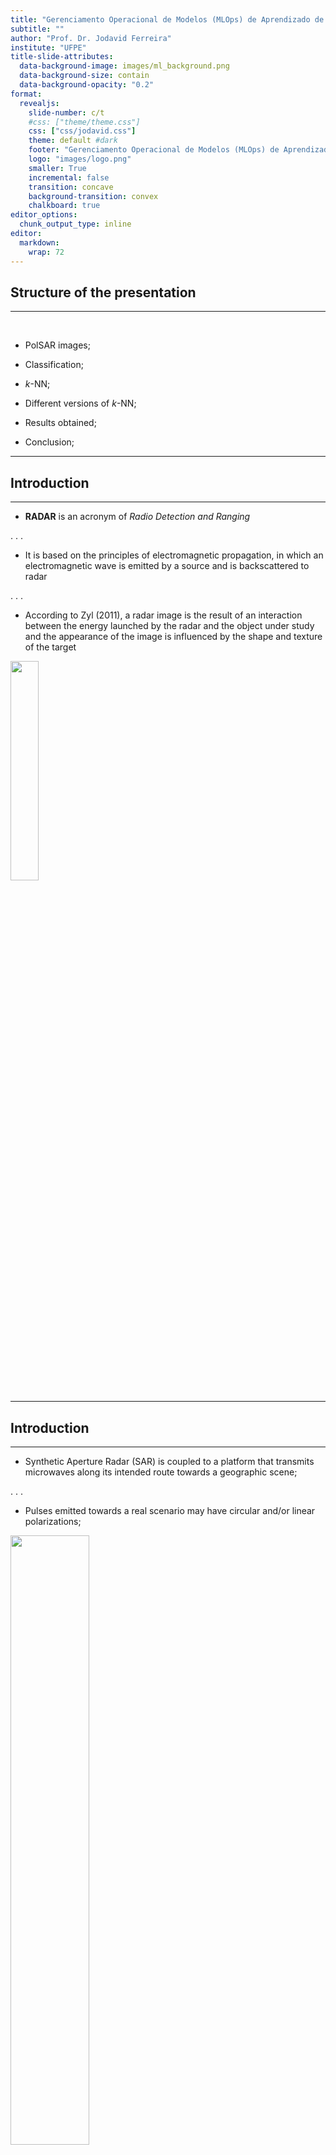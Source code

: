 ```yaml
---
title: "Gerenciamento Operacional de Modelos (MLOps) de Aprendizado de Máquina com R"
subtitle: ""
author: "Prof. Dr. Jodavid Ferreira"
institute: "UFPE"
title-slide-attributes:
  data-background-image: images/ml_background.png
  data-background-size: contain
  data-background-opacity: "0.2"
format:
  revealjs:
    slide-number: c/t
    #css: ["theme/theme.css"]
    css: ["css/jodavid.css"]
    theme: default #dark
    footer: "Gerenciamento Operacional de Modelos (MLOps) de Aprendizado de Máquina com R - [Jodavid Ferreira](https://jodavid.github.io/)"
    logo: "images/logo.png"
    smaller: True
    incremental: false
    transition: concave
    background-transition: convex
    chalkboard: true
editor_options: 
  chunk_output_type: inline
editor: 
  markdown: 
    wrap: 72
---
```



## Structure of the presentation 

<hr/>

<br />

* PolSAR images;

<p/>

* Classification;

<p/>
* $k$-NN;

<p/>
* Different versions of $k$-NN;

<p/>
* Results obtained;

<p/>
* Conclusion;


---

## Introduction

<hr>

<!-- Antes de tudo vamos entender o que é um radar e sua importância nesta tese.
-->

* **RADAR** is an acronym of *Radio Detection and Ranging*

. . .

* It is based on the principles of electromagnetic propagation, in which
an electromagnetic wave is emitted by a source and is backscattered to radar

. . .

* According to Zyl (2011), a radar image is the result of an interaction
between the energy launched by the radar and the object under study and the
appearance of the image is influenced by the shape and texture of the target


![](images/image-textura-int.png){.fixed fig-align="center" width="30%"}

---


## Introduction

<hr>

* Synthetic Aperture Radar (SAR) is coupled to a platform that transmits
microwaves along its intended route towards a geographic scene;

. . .

* Pulses emitted towards a real scenario may have circular and/or linear
polarizations;

![](images/pulsosHHHV.jpg){fig-align="center" width="50%"}

. . .

* When only one pair of directions is used, the images generated are
called monopolarized *SAR* and, when multiple directions are used,
the process is called *PolSAR (Polarimetric SAR)*;

---



## Introduction

<hr>

![](images/diagrama1.png){fig-align="center"}

---


## Introduction

<hr>


![](images/diagrama2.png){fig-align="center"}


---



## Introduction

<hr>

<br/>

<h4>Advantages</h4>


* *SAR* images can be obtained in from anywhere (land, sea, air);
* at any time (day or night);
* in almost all weather conditions (clouds, rain);
* produce high-resolution (high-bandwidth) images of the surfaces studied;

<p/>

. . .

<br>


<h4>Disadvantages</h4>

* high cost;
* the images obtained are affected by a noise called *speckle*, which creates
a granular appearance in the images, making interpretation and analysis difficult;

---



## Introduction

<hr>

<br>

<h4>Advantages</h4>


* *SAR* images can be obtained in from anywhere (land, sea, air);
* at any time (day or night);
* in almost all weather conditions (clouds, rain);
* produce high-resolution (high-bandwidth) images of the surfaces studied;

<p/>

. . .

<br>

<h4>Disadvantages</h4>

* high cost;
* **the images obtained are affected by a noise called *speckle*, which creates a granular appearance in the images, making interpretation and analysis difficult**;



<div class="imgspeckle">
<img src="images/speckle.png">
</div>

---


## Introduction

<hr>
<br/>

![Speckle in SAR image. Source: (NASCIMENTO, 2012).](images/speckle.png){fig-align="center"}



---


## Introduction 

<hr>

<br/>

> *Speckle* imposes on *SAR/PolSAR* data a multiplicative nature such that
*SAR* intensities or multidimensional intensities of a given *PolSAR* do not
behave like the normal or Gaussian law.

. . .

<br/>


Methods considering speckle action have been proposed in several areas:

. . .

<!-- 1. Classification^[(FRERY; CORREIA; FREITAS , 2007),
2. segmentação (BEAULIEU; TOUZI , 2004), 
3. detecção de borda (SCHOU et al. , 2003),
4. detecção de mudança (NASCIMENTO; FRERY; CINTRA , 2018). -->

1. Classification;
2. Segmentation;
3. Edge detection;
4. Change detection;

---

## Polarimetric Data *multi-look*

<hr>

<br>

- PolSAR image is such that each entry is associated with the elements of the following matrix:
	
$$
\mathbf{S}=\left( \begin{array}{cc}
S_{hh} & S_{hv} \\
S_{vh} & S_{vv} \end{array} \right)
\label{matrizpolar}
$$

. . .

<br>

- In practice, the cross-polarizations are very similar; that is, $S_{hv} \approx S_{vh}$.
Thus, the above matrix can be represented as

$$
\mathbf{z}=\left( \begin{array}{c}
S_{hh}\\
S_{hv}\\
S_{vv} \end{array} \right)
\label{matrizpolarreduzida}
$$


---

## Polarimetric Data *multi-look*


<hr>

<br>

- PolSAR data *single-look* don't take into account the control of the
		*speckle* effect on images

. . .

- A process to circumvent this is called *multi-look processing*
	
![](images/pixels_PolSAR4.png){fig-align="center" width="40%"}


---

## Polarimetric Data *multi-look*


<hr>

<br>

$\mathbf{z}_i = (S_1^{(i)}\,S_2^{(i)}\,\cdots\,S_p^{(i)})^{\top} \, \in \mathbb{C}^{p}$
is the $i$-th vector associated with $p$ polarization channels in a sample of $L$
extracted information from the same scene, for $i=1,\ldots,L$.

<p>

![](images/pixels_PolSAR4.png){fig-align="center" width="40%"}

---

## Polarimetric Data *multi-look*


<hr>

<br>

- A *PolSAR* image can be understood as a scene, in which each entry is associated with a positive definite Hermitian matrix, which requires the use of multivariate processing methods.


![](images/imagem_para_matriz3.png){fig-align="center" width="40%"}




---

## Machine Learning Classifiers

<hr>
<br>

- Machine learning (ML) is a huge interdisciplinary area of research focusing on solving problems from knowledge from data.

. . .

- Classifiers based on Nearest Neighbors:
  - *k*-NN classifier;
  - *Kernel k*-NN classifier;
  - *Fuzzy k*-NN classifier;
  - *Fuzzy Kernel k*-NN classifier;
- Support Vector Machine (SVM);
- Extreme Gradient Boosting (XGBoost);
- Naive Bayes;
- The Kullback-Leibler classifier;

---

## *k*-NN classifier

<hr>

- The $k$-Nearest Neighbors algorithm
is an extension of the NN algorithm
and was proposed by 
Cover e Hart (1967)
and is considered as a
non-parametric classifier.

. . .

- Given a test sample where the class
is unknown, the method finds the
nearest $k$ in the training set
for each observation of the test
sample over a distance and assigns
a class to the observation according
to the majority vote of
the classes of these neighbors.

. . .


- Let $\mathbf{x}_1 = [x_{11},x_{12},\ldots,x_{1p} ]^{\top}$
and $\mathbf{x}_2 = [x_{21},x_{22},\ldots,x_{2p} ]^{\top}$
two vectors $p$-dimensional, in which, 
$^{\top}$ represents the transposed operator,
the similarity between $\mathbf{x}_1$
and $\mathbf{x}_2$ is measured by the Euclidean distance
is obtained as:

$$
d(\mathbf{x}_1,\mathbf{x}_2) = \parallel \mathbf{x}_1 - \mathbf{x}_2 \parallel 
= \sqrt{\sum\limits_{j=1}^{p}(x_{1j} - x_{2j})^2}.
$$

---

## *k*-NN classifier

<hr>

- The algorithm $k$-NN estimates the
probability of an observation
belonging to each group based
on the nearest neighbor $k$
information defined as follows.

. . .

Consider $G$ non-empty
partitions, which are
$C_1,C_2, \ldots,C_c$, such that,
$C_t \subset \mathbb{R}^p$
is a subset
of size $n_t$, for
$t = 1, \ldots,c$,
$n = \sum_{t=1}^{c} n_t$,
$C_u\cap C_v = \emptyset$ for all
$u \neq v.$

. . .


Let $\mathbf{x}_r \in \mathbb{R}^p$
an observation to be classified, where $r \notin 1, \ldots, n$ and
$\{\mathbf{x}_{i_1},\mathbf{x}_{i_2},\ldots,\mathbf{x}_{i_k} \}$ the set of
$k$ neighbors, such that,
$k\leq n$ and
$\{{i_1},{i_2},\ldots,{i_k} \} \subset \{1,2,\ldots,n\}$.
So for $t = 1, \ldots,c$,
the classification rule of the $k$-NN
is defined as:

. . .

\begin{equation}
\widehat{c}_{_{kNN}} = \underset{c}{\mathrm{arg max}} \ \widehat{P}_k(c | \mathbf{x}_r),
\end{equation}

. . .

where $\widehat{P}_k(c | \mathbf{x}_r) = k^{-1}\sum_{\nu=1}^{k}\mathbb{I}_c(\mathbf{x}_{i_\nu})$ and 


\begin{eqnarray}
\mathbb{I}_c(\mathbf{x}_{i_\nu}) = \left\{
\begin{array}{rl}
1,&\text{if } \mathbf{x}_{i_\nu} \in C_j,\\
0,& \text{if } \mathbf{x}_{i_\nu} \notin C_j.
\end{array}
\right. \nonumber
\end{eqnarray}


---

## *Kernel k*-NN classifier

<hr>

- The *kernel k*-NN  classifier
is a natural extension of the
$k$-NN algorithm in which the
training samples are transformed
into a feature space through
a nonlinear transformation.

- Thus, consider a transformation
in the $p$-dimensional feature space
for a $s$-dimensional feature space
(usually with $p \leq s$), 
in which, given an arbitrary vector
$\mathbf{x} \in E_1$
(original $p$-dimensional feature space),
with $\psi(\mathbf{x})$ being the respective vector in
$E_2$ (new $s$-dimensional feature space),
the transformation is obtained as follows:


\begin{eqnarray}
\begin{array}{c}
\mathbf{x} = (x_1,x_2,\ldots, x_p), \quad\quad \mathbf{x} \in E_1\\ 
\quad\quad\quad\quad
\quad\quad\quad\quad
\Bigg\downarrow ( \text{transformation of characteristics})\\
\psi(\mathbf{x}) = \left(\phi_1(\mathbf{x}),\phi_2(\mathbf{x}), \ldots, \phi_s(\mathbf{x})\right), \quad\quad \psi(\mathbf{x}) \in E_2 \\
\end{array}
\label{transformation_of_char}
\end{eqnarray}



---

## *Kernel k*-NN classifier

<hr>
<br>

- Given $\mathbf{x} \in E_1 \subseteq \mathbb{R}^p$
the vector of characteristics of the original
data and $\psi$ a non-linear continuous,
symmetric and positive semi-definite transformation
of $E_1$ 
for a possible space of high dimension
$E_2$ (Hilbert space). 
The transformation of $\mathbf{x}$ for
$\psi$ represents the space
of characteristics.

. . .

<p/>

- To use $k$-NN in a space of 
high-dimensional characteristics,
it is necessary that
the classification
process is executed in such space.
<!-- Thus, a distance metric can be applied
that evaluates the proximity in
the feature space $E_2$.
This is called the kernel
and can be applied to the algorithm $k$-NN. -->

. . .


- A kernel can be defined as a $K$ function,
such that,

\begin{equation}
K(\mathbf{x}_1,\mathbf{x}_2) = \langle \psi(\mathbf{x}_1),\psi(\mathbf{x}_2) \rangle,
\end{equation}

\noindent where $\langle \psi(\mathbf{x}_1),\psi(\mathbf{x}_2) \rangle$
is the internal product of $\psi(\mathbf{x}_1)$ and $\psi(\mathbf{x}_2)$.

<!-- According to Hilbert-Schmidt's theory,
$K(\mathbf{x},\mathbf{y})$
can be an arbitrary
symmetric function
that satisfies the
condition of Mercer~\cite{Mercer415}. -->

---

## *Kernel k*-NN classifier

<hr>


- In this paper we consider the Radial (Gaussian) base kernel, that is the most popular used in the literature:

\begin{equation}
K(\mathbf{x}_1,\mathbf{x}_2) = \exp{\left\lbrace - \dfrac{\parallel \mathbf{x}_1-\mathbf{x}_2 \parallel^2}{2\sigma^2} \right\rbrace},
\label{radial}
\end{equation}

\noindent where, $\sigma$ is an hyperparameter adjustable.
<!-- parameter to control overfitting. -->

. . .

- but, other kernels can be used, such as:

:::: {columns}

::: {.column width="50%"}
  - Polynomial Kernel:

\begin{equation}
K(\mathbf{x}_1,\mathbf{x}_2) = (1 + \langle \mathbf{x}_1,\mathbf{x}_2 \rangle)^\delta;
\end{equation}

:::
::: {.column width="50%"}

  - Sigmoid kernel or hyperbolic tangent:

\begin{equation}
K(\mathbf{x}_1,\mathbf{x}_2) = \tanh(\alpha \langle \mathbf{x}_1,\mathbf{x}_2 \rangle + \beta),
\end{equation}

:::
::::

in which $\delta$, $\alpha$ and $\beta$ are hyperparameters.


---

## *Kernel k*-NN classifier

<hr>

- The kernel approach is based
on the fact that the
transformation in the
feature space
induces internal products
and in this way
distances can be
calculated in the Hilbert space.

. . .

- In the algorithm $k$-NN
usually the Euclidean distance
or norm is used as measure of dissimilarity.

. . .


- Thus, using,
for example,
the quadratic norm,
it is possible to
obtain a measure
of the transformed data, i.e.:

. . .


\begin{eqnarray}
d^2(\psi(\mathbf{x}_1),\psi(\mathbf{x}_2)) = \parallel \psi(\mathbf{x}_1) - \psi(\mathbf{x}_2) \parallel^2 
= K(\mathbf{x}_1,\mathbf{x}_1) -2K(\mathbf{x}_1,\mathbf{x}_2) + K(\mathbf{x}_2,\mathbf{x}_2).
\label{distnovoespcarac}
\end{eqnarray}

. . .


Thus, the distance between
neighbors of the original
data in the new feature space
is calculated using
a kernel function.
The classification
rule is equal to
$k$-NN.


---

## *Fuzzy k*-NN classifier

<hr>

- The fuzzy $k$-NN algorithm
is based on the classification rules
of the algorithm $k$-NN
together with the
fuzzy set theory.

- The algorithm
calculates the membership
degrees of the characteristics
for the set of training data
through a
membership function,
the membership
of $\mathbf{x}_i$ to a class
is given as a function
of the number of nearest
neighbors in the training sample.

- To define the membership degree
$u_{h}$
as:


\begin{eqnarray}
u_{h}(\mathbf{x}_i) = \left\lbrace
\begin{array}{rc}
\alpha + (k_h/k)(1-\alpha), & \text{if } h=c \\
(k_h/k)(1-\alpha), & \text{if } h \neq c, \\
\end{array}
\right.
\label{calculopertinenclass}
\end{eqnarray}

\noindent where, $c$ is the class $\mathbf{x}_i$ belongs,
$k_h$ is the number of neighbors
belonging to $h$-th class
and $k$ is the total of neighbors^[In general, $\alpha=0.51$ is used].

---

## *Fuzzy k*-NN classifier

<hr>
<br>

- Given $c$ classes, and defining that $u_{hi}=u_h(\mathbf{x}_i)$
in $h$-class to $h = 1,2,\ldots,c$,
and $i=1,2,\ldots,n$,
the algorithm must satisfy
two conditions:

\begin{eqnarray}
\sum\limits_{h=1}^{c} u_{hi}= 1, \forall i \text{ and}\\
u_{hi} \in [0,1], \quad\quad 0 < \sum\limits_{i=1}^{n} u_{hi} < n.
\end{eqnarray}

- The fuzzy classifier $k$-NN
assigns memberships
which are obtained
through the distance
of the vectors of the nearest
neighborhood $k$,
and these neighboring memberships
are considered as the possible classes.

---

## *Fuzzy k*-NN classifier

<hr>

- Let $\mathbf{x}_r \in \mathbb{R}^p$
an observation to be
classified on the test basis and
$\{\mathbf{x}_{i_1},\mathbf{x}_{i_2},\ldots,\mathbf{x}_{i_k} \}$
the set of $k$ nearest neighbors,
such that, $k\leq n$ and
$\{{i_1},{i_2},\ldots,{i_k} \} \subset \{1,2,\ldots,n\}$.

- The algorithm works similar to $k$-NN, and the
membership obtained for the test sample is as follows:

\begin{equation}
u_h(\mathbf{x}_r) = \dfrac{\sum\limits_{i=1}^{k} u_{hi} \left( sim\lbrace \mathbf{x}_r, \mathbf{x}_i \rbrace\right)}{\sum\limits_{i=1}^{k}\left( sim\lbrace \mathbf{x}_r, \mathbf{x}_i \rbrace\right)},
\label{pertinenciay}
\end{equation}

\noindent where $sim\lbrace \mathbf{x}_r, \mathbf{x}_i \rbrace$
is a similarity function of
$\mathbf{x}_r$ and $\mathbf{x}_i$,
such as,
$$ sim\lbrace \mathbf{x}_r, \mathbf{x}_i \rbrace = \frac{1}{\parallel \mathbf{x}_r-\mathbf{x}_i \parallel ^{\frac{2}{(m-1)}}}.
$$

---

## *Fuzzy k*-NN classifier

<hr>
<br>

- According to the equation $u_h(\mathbf{x}_r)$,
the pertinences attributed to $\mathbf{x}_r$
are influenced by the inverse of the
distances of the nearest neighbors
and their relative membership degrees $u_{hi}$.

. . .

- The parameter $m$ is
responsible for determining
the intensity (influence, weight)
that each neighbor contributes to
the membership degree,
calculating a weighted distance.

. . .


- As $m$ increases,
the relative distances
of neighbors have less effect.

. . .

- The classification rule of the *Fuzzy k*-NN
is defined as:


\begin{equation}
\widehat{c}_{_{FkNN}} = \underset{h \in 1,\ldots, c}{\mathrm{arg max}} \ u_h(\mathbf{x}_r),
\end{equation}

---

## *Kernel Fuzzy k*-NN classifier

<hr>

- Now we will use the idea
of each of the algorithms
to generate the algorithm
Kernel Fuzzy $k$-NN,
joining the idea of the kernel transformation with fuzzy membership degree.
<!-- In this study it will be
considered the radial basis. -->

- It will be assumed $m=2$,
and considered the distance

<!-- [For the sake of simplicity, but it can be any value greater than 1] -->

\begin{equation}
d^{2}(\psi(\mathbf{x}_1),\psi(\mathbf{x}_2)) = 2 - 2K(\mathbf{x}_1,\mathbf{x}_2),
\label{euclidquadrado2}
\end{equation}

\noindent then, by combining befores equation, we have:

\begin{equation}
u_h(\phi(\mathbf{x}_r)) = \dfrac{\sum\limits_{i=1}^{k} u_{hi} \left(\dfrac{1}{d^{2}(\psi(\mathbf{x}_r),\psi(\mathbf{x}_i))} \right)}{\sum\limits_{i=1}^{k}\left(\dfrac{1}{d^{2}(\psi(\mathbf{x}_r),\psi(\mathbf{x}_i))}\right)},
\label{pertinenciaykernel}
\end{equation}


\noindent where $u_{hi}$ are the membership degrees.
 <!-- and calculated in equation \eqref{calculopertinenclass}. -->


---

## Support Vector Machine (SVM)

<hr>

- The SVM has been proposed as an effective method of machine learning for classification and regression that often have superior predictive performance to classical neural networks. 

. . .

- The main idea consists in mapping the
input space in a high-dimensional feature space ( generally a suitable Hilbert space) through nonlinear transformation to produce Optimal Separating Hyperplanes (OSH) that separates cases of different class label.

![](images/Figure_9_3.png){fig-align="center" width="35%"}

---

## Support Vector Machine (SVM)

<hr>

- For simplicity, assume that the input data points are $\mathbf{x}_i \in \mathbb{R}^p$ and $y_i \in \{ -1, 1 \}$ are the class labels, with $i = 1, \ldots, n$.


- Intuitively,
based on the training set, the SVM estimates a hyperplane that serves as a decision boundary, it is

$$
\langle \mathbf{w},\mathbf{x}_1 \rangle + b = w_1 x_{11} + w_2 x_{12} + \cdots + w_p x_{1p} + b = 0, 
$$

where the weight vector $\mathbf{w} \in \mathbb{R}^p$ and the bias $b \in \mathbb{R}$.

- To predict the label of a new input vector $\mathbf{x}_r$, the SVM uses the sign of the decision function:

$$
\hat{y}_r = \mathrm{sign}(\langle \mathbf{w},\mathbf{x}_r \rangle + b).
$$

---

## Support Vector Machine (SVM)

<hr>

- To find the optimal hyperplane, an optimization problem is formulated as follows:

\begin{align}
\label{EQ:SVM1}
\min_{ \mathbf{w} \in \mathbb{R}^p, b \in \mathbb{R},  \geq 0 }
        f_{sv} = \dfrac{1}{2} \| \mathbf{w}\|_2^2 + C \mathbf{1}^\top \boldsymbol{\xi},
\end{align}

\noindent subject to the margin constraints $y_i (\mathbf{w} \psi(\mathbf{x}_i) + b) \geq 1 − \xi_i$, $\forall i$. Here $\mathbf{1}$ is a vector of all 1's. The Lagrange dual can be easily derived:

\begin{align}
\max_{ \boldsymbol{\alpha} }  \mathbf{1}^\top \boldsymbol{\alpha} - \dfrac{1}{2} \boldsymbol{\alpha}^\top \left( K \circ \mathbf{y}\mathbf{y}^\top \right) \boldsymbol{\alpha}, \, \text{s.t.}\,0 \leq \boldsymbol{\alpha} \leq C, \mathbf{y}^\top \boldsymbol{\alpha} = 0,
\end{align}


here $C$ is the trade-off parameter; $K$ is the kernel matrix with
$K_{lh} = K(\mathbf{x}_l,\mathbf{x}_h)$; and $\circ$ denotes element-wise matrix multiplication (Hadamard product).


---

## Extreme Gradient Boosting (XGBoost)

<hr>
<br>

- The XGBoost classifier is a decision-tree-based ensemble method that uses the decision tree concept associated with the Gradient Boosting structure.

<p>


- Therefore, this method is based on the boosting technique, which consists of re-sampling classifiers, with replacement, several times, however, the re-sampled data are constructed in such a way that they obtain learning from the classification performed in the previous sampling.

<p>

- To obtain the final result, after all re-sampling, a combination method weighted by the classification performance in each model is used.

---

## Extreme Gradient Boosting (XGBoost)

<hr>
<br>


- Consider a data set $\mathcal{D} = \{(\mathbf{x}_i, y_i),i=1,\ldots,n\},$ with features 
$\mathbf{x}_i\in \mathbb{R}^p$ and target variable $y_i \in \mathbb{R}$. A predictive model based on tree ensemble can be described by

\begin{equation}
\widehat{y}_i = \sum^B_{b=1} f_b(\mathbf{x}_i), \ \ f_b\in \mathcal{F},
\end{equation}

where $K$ is the total number of trees, $f_b$ for $b$-th tree is a function in the functional space $\mathcal{F}$, and 
$\mathcal{F}$ is the the set of all possible regression trees (also known as CART).

- In the training, each of new-trained CART will try to complement the so-far residual.


---


## Extreme Gradient Boosting (XGBoost)

<hr>
<br>


- Objective function been optimized at $(t+1)$-th CART is described:
\begin{equation}\label{eq:loss}
\mathcal{L} = \sum_{i = 1}^n l( \widehat{y}_i^{(t)}, y_i ) + \sum_{b}\Omega( f_{b} ),
\end{equation}
where $l$ is a differentiable convex training loss function that measures the difference between the prediction $\widehat{y}_i^{(t)}$ and the target $y_i$ (ground truth) at step $t.$ Here, the term
\begin{equation}
	\Omega(f) = \gamma T + \frac{1}{2} \lambda \|\mathbf{w}\|^2,
\end{equation}
is the regularization fuction that helps to smooth the final learnt weights to avoid over-fitting. $T$ are the number of leaves and $\mathbf{w}$ is the score on leaf.

---

## Naive Bayes

<hr>
<br>

- The Naive Bayes (NB) classifier is a simple probabilistic classifier based on an application of Bayes' theorem.

<!-- - The main characteristic of the algorithm is that it completely disregards the correlation between variables, therefore, each feature is treated independently. -->
<!-- 
- Thus, the method deals with conditional probability, that is, what is the probability of event $A$ to occur, given
event $B$. -->

- The classifier estimates a conditional probability density function of feature vectors by
learning samples. Formally, assume a dataset $\mathcal{D} = \{(\mathbf{x}_i, y_i), i=1,\ldots,n\},$ with
$\mathbf{x}_i\in \mathbb{R}^p$ and target variable $y_i = c \in C$.

- The NB predict the class label of the instance $\mathbf{x}_r$ as follows:

\begin{equation} \label{key1}
\hat{c}_{NB}=\underset{c}{\mathrm{arg \, max}} P(c) \prod_{j=1}^p P(x_{rj}|c),
\end{equation}

where $P(c)$ is the prior probability of class $c$, and $P(x_{rj} | c)$ is the conditional probability of the attribute value $x_{rj}$ given the class $c$.

---

## Naive Bayes

<hr>
<br>


$$
\hat{c}_{NB}=\underset{c}{\mathrm{arg \, max}} P(c) \prod_{j=1}^p P(x_{rj}|c),
$$

. . .

<br>

\begin{equation}\label{key2}
P(c)=\frac{\sum_{i=1}^n {\mathbb{I}(c_i,c)}} {n}  
\end{equation}



\begin{equation}\label{key3}
P(x_{ij}|c)=\frac{\sum_{i=1}^n {\mathbb{I}(c_i,c)\mathbb{I}(x_{ij},A_{j})}}{\sum_{i=1}^n {\mathbb{I}(c_i,c)}},  
\end{equation}


where $A_j$ represents all the values of the $j$-th attribute in training instances, $c_i$ denotes the correct class label for the $i$-th instance, and $\mathbb{I}(a,b)$ is a indicator function, which takes the value 1 if $a$ and $b$ are identical and 0 otherwise.


---


## Polarimetric Data *multi-look*
<!-- <h4>Slide para quando for colocar Distância de KL </h4> -->

<hr>

<div style="font-size:20pt">
- Returning to the PolSAR data, we can consider that each pixel is generated by a linear combination of many contributions from different scattering mechanisms, such as surface scattering, volume scattering, and double-bounce scattering. So, by Central Limit Theorem, the return of each pixel can be modeled as a complex multivariate normal distribution.
</div>

. . .

<div style="font-size:20pt">
- Thus, $\mathbf{z}_i = (S_1^{(i)}\,S_2^{(i)}\,\cdots\,S_p^{(i)})^{\top} \, \in \mathbb{C}^{p}$, for $i=1,\ldots,L$, follow a complex multivariate normal distribution with zero mean and covariance matrix $\mathbf{\Sigma}$, that is, $\mathbf{z} \sim N_{p}^{\mathbb{C}}(\mathbf{0},\mathbf{\Sigma})$ with probability density function:
</div>

$$f_{\mathbf{z}}(\dot{\mathbf{z}};\mathbf{\Sigma})= \dfrac{1}{\pi^{p}|\mathbf{\Sigma}|}\exp \left(-\dot{\mathbf{z}}^{*} \mathbf{\Sigma}^{-1} \dot{\mathbf{z}}\right),
$$

. . .

<div style="font-size:20pt">
where $|\cdot|$ is the determinant of a matrix or absolute value of a scalar, $(\cdot)^{*}$ is the conjugate transpose of a vector, and $\mathbf{\Sigma}$ is the positive definite Hermitian covariance matrix that contains all necessary information to characterize the polarimetric return of the data under analysis.	
</div>

---

## Polarimetric Data *multi-look*
<!-- <h4>Slide para quando for colocar Distância de KL </h4> -->

<hr>

<br>

- The *multi-look* process is defined as $\mathbf{Z} = L^{-1} \sum_{i=1}^{L}\mathbf{z}_i\mathbf{z}_i^{*}$ and, for $\mathbf{z}_i \sim N_{p}^{\mathbb{C}}(\mathbf{0}, \mathbf{\Sigma})$, it follows a scaled complex Wishart distribution with probability density function given by:

$$
f_{\mathbf{Z}}(\dot{\mathbf{Z}};{\mathbf{\Sigma}},L) = \dfrac{L^{p^{L}}|\dot{\mathbf{Z}}|^{L-p}}{|\mathbf{\Sigma}|^{L}\Gamma_p(L)}\exp\left[-L\text{tr}(\mathbf{{\Sigma}}^{-1}\dot{\mathbf{Z}})\right],
$$

where $\Gamma_p(L) = \pi^{p(p-1)/2}\prod_{i=0}^{p-1}\Gamma(L-i)$, $L \geq p$, representing the multivariate gamma function, $\Gamma(\cdot)$ is the gamma function, and $\text{tr}(\cdot)$ is the trace operator.

- The WSCW distributio have two parameters:
  - $L$ is the number of looks, which controls the amount of *speckle* in the data;
  - $\mathbf{\Sigma}$ is the covariance matrix, which maps the dependence between the polarization channels.


---

## Stochastic distances

<hr>

<br>

- Let $\mathbf{X}$ and $\mathbf{Y}$ be two random matrices defined in the common support $\mathcal{Z}$ with densities $f_{\mathbf{X}}(\dot{\mathbf{Z}};\boldsymbol{\theta}_1)$ and $f_{\mathbf{Y}}(\dot{\mathbf{Z}};\boldsymbol{\theta}_2)$, respectively, where $\boldsymbol{\theta}_1$ and $\boldsymbol{\theta}_2$ are parameter vectors.

- Then, a function is considered a stochastic distance, say $d(\cdot,\cdot)$, between two random matrices if the following properties are satisfied:

<br>

1. $d(\dot{\mathbf{X}},\dot{\mathbf{Y}}) \geq 0$ (non-negativity);

2. $d(\dot{\mathbf{X}},\dot{\mathbf{Y}}) = 0 \Leftrightarrow \dot{\mathbf{X}} = \dot{\mathbf{Y}}$  (identity);

3. $d(\dot{\mathbf{X}},\dot{\mathbf{Y}}) = d(\dot{\mathbf{Y}},\dot{\mathbf{X}})$ (symmetry);

---

## The Kullback-Leibler classifier

<hr>
<br>


- Let $\mathbf{X}$ and $\mathbf{Y}$ are two random matrices defined in the common support $\mathcal{X}$ that have Wishart distributions, i.e., 
$\mathbf{X} \sim \mathcal{W_p}^{\mathbb{C}} (L_1,\boldsymbol{\Sigma}_1)$ and 
$\mathbf{Y} \sim \mathcal{W_p}^{\mathbb{C}} (L_2,\boldsymbol{\Sigma}_2)$
with densities $f_{\boldsymbol{X}}(\boldsymbol{Z}';\boldsymbol{\theta}_1)$ and $f_{\boldsymbol{Y}}(\boldsymbol{Z}';\boldsymbol{\theta}_2)$, respectively, where $\boldsymbol{\theta}_1=(L_1,\boldsymbol{\Sigma}_1)$ and $\boldsymbol{\theta}_2=(L_2,\boldsymbol{\Sigma}_2)$ are parameters. The Kullback-Leibler distance is defined by

\begin{align}%
d_\text{KL}(\mathbf{X},\mathbf{Y})=&\frac{L_1-L_2}{2}\bigg\{\log\frac{|\boldsymbol{\Sigma}_1|}{|\boldsymbol{\Sigma}_2|}-p\log\frac{L_1}{L_2}\nonumber +\psi_p^{(0)}(L_1)-\psi_p^{(0)}(L_2)\bigg\} \nonumber \\ &-\frac{p(L_1+L_2)}{2}
%&+(L_2-L_1)\displaystyle \sum_{i=1}^{m-1}\frac{i}{(L_1-i)(L_2-i)}\bigg\} \nonumber \\
+ \frac{\operatorname{tr}(L_2\boldsymbol{\Sigma}_2^{-1}\boldsymbol{\Sigma}_1+L_1\boldsymbol{\Sigma}_1^{-1}\boldsymbol{\Sigma}_2)}{2}.
\label{expreKL}
\end{align}

. . .

- In this study, $L_1=L_2=L$ (generally $L=4$), and the before expression  reduce to

---

## The Kullback-Leibler classifier

<hr>
<br>

\begin{equation}
d_{\text{KL}}(\boldsymbol{X},\boldsymbol{Y}) = L\bigg\{
\frac{\operatorname{tr}(\boldsymbol{\Sigma}_2^{-1}\boldsymbol{\Sigma}_1+\boldsymbol{\Sigma}_1^{-1}\boldsymbol{\Sigma}_2)}{2} - p\bigg\}.
\end{equation}

. . .

- In this way, a classification strategy use a supervised scheme based on stochastic distance between between pairs of complex Wishart distributions that model segments of PolSAR data on training samples which represent classes. The assignation of a class is given by the minimization of the stochastic distance $d_{\text{KL}}$ in a segment, i.e.

$$
\hat{c}_{KL} = \underset{c}{\mathrm{arg min}} \ d_{\text{KL}}(\mathbf{X},\mathbf{Y}),
$$

. . .

- Kullback-Leibler distance has been used for PolSAR classification, with outstanding results, in deep neural networks as the main component of the loss function.



---

## Experimental Setup
<h4>Actual PolSAR data</h4>

<hr>
<br>

- In this section, we describe the experiments carried out to validate our analysis of the selected
classification methods.

- PolSAR data ($Looks = 4$) of size $1600 \times 1200$ pixels acquired by the C-band RADARSAT-2 PolSAR system
over the San Francisco area


![Pauli-basis image of the RADARSAT-2 San Francisco data (left) and ground truth (right).](images/SanFranciscoGT.png){fig-align="center" width="40%"}

---

## Experimental Setup
<h4>Evaluation criteria</h4>

<hr>

Confusion Matrix:

$$
M = \begin{bmatrix} 
n_{11} & \dots & n_{1c}\\
\vdots & \ddots & \vdots\\
n_{c1} &    \dots& n_{cc}
\end{bmatrix}
$$

. . .

#### Accuracy and Kappa coefficient

\begin{equation}
AC={\sum^{c}_{i=1}n_{ii}}/N,
\end{equation}

\begin{equation}
\kappa={(Ac-P_{c})}/{(1-P_{c})},
\end{equation}
where $P_c= \sum_{i=1}^{c} (n_{i.}n_{.j})/N^2$. The ideal values for both indices are 1 ($100\%$ in percentages).

<!-- where each row of $M$ represents a real class $i$
and the columns are the predicted classes $j$
with $i,j= 1,\dots,c$. 
The total of lines, $n_{i.}=\sum_{j=1}^{c}n_{ij}$
corresponds to the number
of patterns in the class $i$,
and the total of columns
$n_{.j}=\sum_{i=1}^{c}n_{ij}$
is the number of pattern classified
for the class $j$
by the classifier investigated. 
The total number of patterns under
investigation is given by $N=\sum_{i=1}^{c}n_{i.}$. From the quantities
defined above, the accuracy (AC)
and the kappa coefficient ($\kappa$)
are expressed: -->


---

## Experimental Setup

<h4>Selection of samples for training the classifiers</h4>
<hr>

- The Ocean Area: Dimensions of 26×16 pixels for the
training sample and 41×21 pixels for the test sample.
- The Forest: 23×16 pixels for the training sample and 41×21 pixels for the test sample.
- The Urban Area: 40×15 pixels for the training sample and 41×21 pixels for the test sample.

![](images/imagem1/San_Francisco_amostras.png){fig-align="center" width="60%"}


---

## Experimental Setup

<h4>Selection of samples for training the classifiers</h4>
<hr>

:::: {columns}
::: {.column width="50%"}
![](images/imagem1/plot_channels_San_Francisco.png){fig-align="center" width="40%"}

![](images/imagem1/plot_San_Francisco_Class.png){fig-align="center" width="40%"}


:::
::: {.column width="50%"}

![](images/imagem1/Componentes_principaisSF.png){fig-align="center" width="50%"}

![](images/imagem1/grafico3dSF.png){fig-align="center" width="50%"}

:::
::::


---

## Results

<hr>

![](images/imagem1/results.png){fig-align="center" width="60%"}


---

## Results

<hr>

:::: {columns}
::: {.column width="50%"}

![](images/imagem1/class/1%20-%20kNN%20-%20San%20Francisco.png){fig-align="center" width="50%"}

<div style="text-align: center; font-size: 0.8em;margin-top: -50px;">
k-NN</div>

![](images/imagem1/class/2%20-%20Kernel%20kNN%20-%20San%20Francisco.png){fig-align="center" width="50%"}

<div style="text-align: center; font-size: 0.8em;margin-top: -50px;">
kernel k-NN</div>


:::

::: {.column width="50%"}

![](images/imagem1/class/3%20-%20Fuzzy%20kNN%20-%20San%20Francisco.png){fig-align="center" width="50%"}

<div style="text-align: center; font-size: 0.8em;margin-top: -50px;">
Fuzzy k-NN</div>

![](images/imagem1/class/4%20-%20Fuzzy%20Kernel%20kNN%20-%20San%20Francisco.png){fig-align="center" width="50%"}

<div style="text-align: center; font-size: 0.8em;margin-top: -50px;">
Fuzzy kernel k-NN</div>


:::
::::


---

## Results

<hr>

:::: {columns}
::: {.column width="50%"}

![](images/imagem1/class/5%20-%20Naive%20Bayes%20-%20San%20Francisco.png){fig-align="center" width="50%"}

<div style="text-align: center; font-size: 0.8em;margin-top: -50px;">
Naive Bayes</div>

![](images/imagem1/class/6%20-%20SVM%20-%20San%20Francisco.png){fig-align="center" width="50%"}

<div style="text-align: center; font-size: 0.8em;margin-top: -50px;">
SVM</div>


:::

::: {.column width="50%"}

![](images/imagem1/class/7%20-%20Xgboost%20-%20San%20Francisco.png){fig-align="center" width="50%"}

<div style="text-align: center; font-size: 0.8em;margin-top: -50px;">
XGBoost</div>

![](images/imagem1/class/8%20-%20KL%20distance%20-%20San%20Francisco.png){fig-align="center" width="50%"}

<div style="text-align: center; font-size: 0.8em;margin-top: -50px;">
KL distance</div>


:::
::::

---

## Conclusion

<hr>

- In this study we used eight classification algorithms,
four based on \emph{k}-NN, one based on naive Bayes, one that uses Support Vector Machine (SVM), one produced by randomized decision tree and finally one based on stochastic distance. The latter exploits in a natural way the stochastic nature of the PolSAR data, that is, it is well-suited to this kind of remote sensing data.

- The algorithms were used to classify the PolSAR data intensities of the regions of a well-known PolSAR dataset: the San Francisco Bay region.

- All classifiers for San Francisco-USA image had a kappa coefficient above 80\% and below 93\%. It is clear the nowadays deep learning techniques show classification results with kappa $\approx$ 1. However, at mentioned above, deep learning techniques require extensive training and results are difficult to reproduce. 

<!-- The solely purpose of this work is to show that machine learning methods, such as the ones discussed herein, remain still valid for classification of PolSAR data. Such simple methods give single-processor algorithms that can be competitive with
state-of-the-art techniques.
 -->

- Additionally, it has been shown that there is room to improve their present capabilities ($\approx 90$) to keeping competitive to the new paradigms offered by deep learning methods.

<!-- The methodology for tuning the different methods discussed in this work provided acceptable results, and it is clear that better results can be obtained by better parameter setting. -->



---

## References

<hr/>

- ANFINSEN SN, DOULGERIS AP & ELTOFT T. 2009. Estimation of
the equivalent number of looks in polarimetric synthetic
aperture radar imagery. EEE Trans Geosci Remote Sens
47(11): 3795-3809.

- BISHOP CM. 2006. Pattern Recognition and Machine
Learning (Information Science and Statistics). 1st ed.
Springer-Verlag, 738 p.

- CINTRA RJ, FRERY AC & NASCIMENTO AD. 2013. Parametric and
nonparametric tests for speckled imagery. Pattern Anal
Appl 16(2): 141-161

- FERREIRA JA, COÊLHO H & NASCIMENTO AD. 2021. A family of
divergence-based classifiers for Polarimetric Synthetic
Aperture Radar (PolSAR) imagery vector and matrix
features. Int J Remote Sens 42(4): 1201-1229.

- FRERY AC, NASCIMENTO ADC & CINTRA RJ. 2011. Information
Theory and Image Understanding: An Application to
Polarimetric SAR Imagery. Chil J Stat 2(2): 81-100.

- LEE JS & POTTIER E. 2009. Polarimetric Radar Imaging From
Basics to Applications. CRC Press.


------------------------------------------------------------------------

<br/> <br/>

<h4 style="text-align: center;">

Link do paper: <https://doi.org/10.1590/0001-3765202420230064>

</h4>

<br/>

<hr/>

<h1 style="text-align: center;">

OBRIGADO!

</h1>

<hr/>

::: {style="text-align: center"}
Slide produzido com [quarto](https://quarto.org/)
:::

<br/> <br/> <br/>

**Lattes**: [http://lattes.cnpq.br/4617170601890026](http://lattes.cnpq.br/4617170601890026)

**LinkedIn**: [jodavidferreira](https://www.linkedin.com/in/jodavidferreira/)

**Site Pessoal**: <https://jodavid.github.io/>

**e-mail**: <jodavid.ferreira@ufpe.br>
